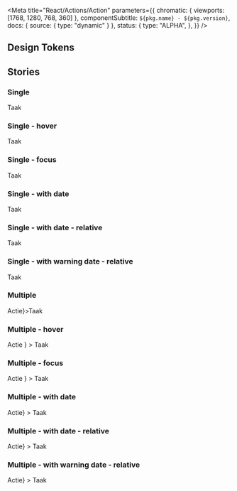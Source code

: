 

<Meta
  title="React/Actions/Action"
  parameters={{
    chromatic: { viewports: [1768, 1280, 768, 360] },
    componentSubtitle: `${pkg.name} - ${pkg.version}`,
    docs: { source: { type: "dynamic" } },
    status: {
      type: "ALPHA",
    },
  }}
/>

<Description markdown={readme} />

## Design Tokens

<DesignTokenDocBlock categoryName="Action" viewType="table" />

## Stories

### Single

<Canvas>
  <Story name="Link">
    <Action link="#example">Taak</Action>
  </Story>
</Canvas>

### Single - hover

<Canvas>
  <Story name="Single - hover">
    <Action link="#example" classNameName="denhaag-action--hover">
      Taak
    </Action>
  </Story>
</Canvas>

### Single - focus

<Canvas>
  <Story name="Single - focus">
    <Action link="#example" classNameName="denhaag-action--focus">
      Taak
    </Action>
  </Story>
</Canvas>

### Single - with date

<Canvas>
  <Story name="Single - with date">
    <Action link="#example" deadline={new Date().setDate(new Date().getDate() + 1)}>
      Taak
    </Action>
  </Story>
</Canvas>

### Single - with date - relative

<Canvas>
  <Story name="Single - with date - relative">
    <Action link="#example" deadline={new Date().setDate(new Date().getDate() + 5)} relativeDate>
      Taak
    </Action>
  </Story>
</Canvas>

### Single - with warning date - relative

<Canvas>
  <Story name="Single - with warning date - relative">
    <Action link="#example" deadline={new Date().setDate(new Date().getDate() + 2)} relativeDate>
      Taak
    </Action>
  </Story>
</Canvas>

### Multiple

<Canvas>
  <Story name="Multiple">
    <Action actions={<ButtonLink href="#example">Actie</ButtonLink>}>Taak</Action>
  </Story>
</Canvas>

### Multiple - hover

<Canvas>
  <Story name="Multiple - hover">
    <Action
      actions={
        <ButtonLink href="#example" className="utrecht-button-link--hover">
          Actie
        </ButtonLink>
      }
    >
      Taak
    </Action>
  </Story>
</Canvas>

### Multiple - focus

<Canvas>
  <Story name="Multiple - focus">
    <Action
      actions={
        <ButtonLink href="#example" className="utrecht-button-link--focus">
          Actie
        </ButtonLink>
      }
    >
      Taak
    </Action>
  </Story>
</Canvas>

### Multiple - with date

<Canvas>
  <Story name="Multiple - with date">
    <Action
      deadline={new Date().setDate(new Date().getDate() + 1)}
      actions={<ButtonLink href="#example">Actie</ButtonLink>}
    >
      Taak
    </Action>
  </Story>
</Canvas>

### Multiple - with date - relative

<Canvas>
  <Story name="Multiple - with date - relative">
    <Action
      relativeDate
      deadline={new Date().setDate(new Date().getDate() + 5)}
      actions={<ButtonLink href="#example">Actie</ButtonLink>}
    >
      Taak
    </Action>
  </Story>
</Canvas>

### Multiple - with warning date - relative

<Canvas>
  <Story name="Multiple - with warning date - relative">
    <Action
      relativeDate
      deadline={new Date().setDate(new Date().getDate() + 2)}
      actions={<ButtonLink href="#example">Actie</ButtonLink>}
    >
      Taak
    </Action>
  </Story>
</Canvas>
